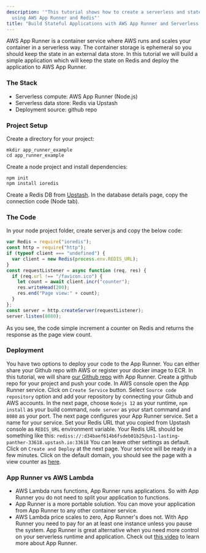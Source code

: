 ```yaml
---
description: '"This tutorial shows how to create a serverless and stateful application
  using AWS App Runner and Redis"'
title: "Build Stateful Applications with AWS App Runner and Serverless Redis"
---
```

AWS App Runner is a container service where AWS runs and scales your container
in a serverless way. The container storage is ephemeral so you should keep the
state in an external data store. In this tutorial we will build a simple
application which will keep the state on Redis and deploy the application to AWS
App Runner.
### The Stack
- Serverless compute: AWS App Runner (Node.js)
- Serverless data store: Redis via Upstash
- Deployment source: github repo
### Project Setup
Create a directory for your project:
```
mkdir app_runner_example
cd app_runner_example
```
Create a node project and install dependencies:
```
npm init
npm install ioredis
```
Create a Redis DB from [Upstash](https://console.upstash.com). In the database
details page, copy the connection code (Node tab).
### The Code
In your node project folder, create server.js and copy the below code:
```javascript
var Redis = require("ioredis");
const http = require("http");
if (typeof client === "undefined") {
  var client = new Redis(process.env.REDIS_URL);
}
const requestListener = async function (req, res) {
  if (req.url !== "/favicon.ico") {
    let count = await client.incr("counter");
    res.writeHead(200);
    res.end("Page view:" + count);
  }
};
const server = http.createServer(requestListener);
server.listen(8080);
```
As you see, the code simple increment a counter on Redis and returns the
response as the page view count.
### Deployment
You have two options to deploy your code to the App Runner. You can either share
your Github repo with AWS or register your docker image to ECR. In this
tutorial, we will share
[our Github repo](https://github.com/upstash/app_runner_example) with App
Runner.
Create a github repo for your project and push your code. In AWS console open
the App Runner service. Click on `Create Service` button. Select
`Source code repository` option and add your repository by connecting your
Github and AWS accounts.
In the next page, choose `Nodejs 12` as your runtime, `npm install` as your
build command, `node server` as your start command and `8080` as your port.
The next page configures your App Runner service. Set a name for your service.
Set your Redis URL that you copied from Upstash console as `REDIS_URL`
environment variable. Your Redis URL should be something like this:
`rediss://:d34baef614b6fsdeb01b25@us1-lasting-panther-33618.upstash.io:33618`
You can leave other settings as default.
Click on `Create and Deploy` at the next page. Your service will be ready in a
few minutes. Click on the default domain, you should see the page with a view
counter as [here](https://xmzuanrpf3.us-east-1.awsapprunner.com/).
### App Runner vs AWS Lambda
- AWS Lambda runs functions, App Runner runs applications. So with App Runner
  you do not need to split your application to functions.
- App Runner is a more portable solution. You can move your application from App
  Runner to any other container service.
- AWS Lambda price scales to zero, App Runner's does not. With App Runner you
  need to pay for an at least one instance unless you pause the system.
App Runner is great alternative when you need more control on your serverless
runtime and application. Check out
[this video](https://www.youtube.com/watch?v=x_1X_4j16A4) to learn more about
App Runner.